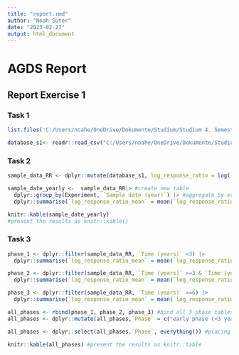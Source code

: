---
title: "report.rmd"
author: "Noah Suter"
date: "2023-02-27"
output: html_document
---

# AGDS Report

## Report Exercise 1

### Task 1
```{r}
list.files('C:/Users/noahe/OneDrive/Dokumente/Studium/Studium 4. Semester/AGDS/Data') #listing the files to find the right data
```
```{r}
database_s1<- readr::read_csv("C:/Users/noahe/OneDrive/Dokumente/Studium/Studium 4. Semester/AGDS/Data/data_csv_exercise_1.csv") # reading the .csv into R
```

### Task 2

```{r}
sample_data_RR <- dplyr::mutate(database_s1, log_response_ratio = log((`increased CO2`/`ambient CO2`))) #calculate the RR and add as a new column
```

```{r} 
sample_date_yearly <-  sample_data_RR|> #create new table
  dplyr::group_by(Experiment, `Sample date (year)`) |> #aggregate by experiment with subgroup sample date (in years)
  dplyr::summarise(`log_response_ratio_mean` = mean(`log_response_ratio`)) #calculating mean within the defined groups of the values co2 (ambient and increased)
```

```{r}
knitr::kable(sample_date_yearly)
#present the results as knitr::kable()
```

### Task 3
```{r}
phase_1 <- dplyr::filter(sample_data_RR, `Time (years)` <3) |>
  dplyr::summarise(`log_response_ratio_mean` = mean(`log_response_ratio`)) #aggregate phase 1
```

```{r}

phase_2 <- dplyr::filter(sample_data_RR, `Time (years)` >=3 & `Time (years)`<6) |>
  dplyr::summarise(`log_response_ratio_mean` = mean(`log_response_ratio`)) #aggregate the RR of phase 2
```

```{r}
phase_3 <- dplyr::filter(sample_data_RR, `Time (years)` >=6) |>
  dplyr::summarise(`log_response_ratio_mean` = mean(`log_response_ratio`)) #aggregate phase 3
```

```{r}
all_phases <- rbind(phase_1, phase_2, phase_3) #bind all 3 phase tables to one table
all_phases <- dplyr::mutate(all_phases,`Phase` = c("early phase (<3 years since start)", "mid phase (3-6 years since start", "late phase (>6 years since start)" )) #add a column with the phase description
```

```{r}
all_phases <- dplyr::select(all_phases,`Phase`, everything()) #placing the phase column to position one
```

```{r}
knitr::kable(all_phases) #present the results as knitr::table
```




